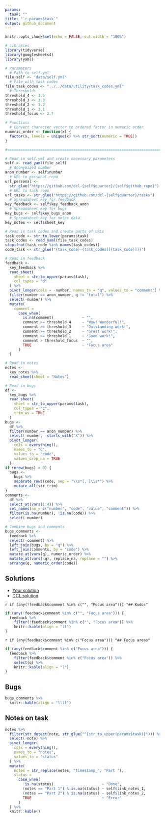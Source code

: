 ```yaml
---
params:
  task: ""
title: "`r params$task`"
output: github_document
---
```


```r
knitr::opts_chunk$set(echo = FALSE, out.width = "100%")

# Libraries
library(tidyverse)
library(googlesheets4)
library(yaml)

# Parameters
  # Path to self.yml
file_self <- "data/self.yml"
  # File with task codes
file_task_codes <- "../../data/utility/task_codes.yml"
  # Thresholds
threshold_4 <- 3.5
threshold_3 <- 3.3
threshold_2 <- 3.2
threshold_1 <- 3.1
threshold_focus <- 2.7

# Functions
  # Convert character vector to ordered factor in numeric order
numeric_order <- function(x) {
  factor(x, levels = unique(x) %>% str_sort(numeric = TRUE))
}

#===============================================================================

# Read in self.yml and create necessary parameters
self <- read_yaml(file_self)
  # Anonymized number
anon_number <- self$number
  # URL to personal repo
url_personal <- 
  str_glue("https://github.com/dcl-{self$quarter}/{self$github_repo}")
  # URL to task repo
url_tasks <- str_glue("https://github.com/dcl-{self$quarter}/tasks")
  # Spreadsheet key for feedback
key_feedback <- self$key_feedback_anon
  # Spreadsheet key for bugs
key_bugs <- self$key_bugs_anon
  # Spreadsheet key for notes data
key_notes <- self$sheet_key

# Read in task codes and create parts of URLs
task_code <- str_to_lower(params$task)
task_codes <- read_yaml(file_task_codes)
stopifnot(task_code %in% names(task_codes))
code_task <- str_glue("{task_code}-{task_codes[[{task_code}]]}")

# Read in feedback
feedback <- 
  key_feedback %>% 
  read_sheet(
    sheet = str_to_upper(params$task),
    col_types = "d"
  ) %>% 
  pivot_longer(cols = -number, names_to = "q", values_to = "comment") %>% 
  filter(number == anon_number, q != "total") %>% 
  select(-number) %>% 
  mutate(
    comment = 
      case_when(
        is.na(comment)             ~ "",
        comment >= threshold_4     ~ "Wow! Wonderful!",
        comment >= threshold_3     ~ "Outstanding work!",
        comment >= threshold_2     ~ "Great work!",
        comment >= threshold_1     ~ "Good work!",
        comment > threshold_focus  ~ "",
        TRUE                       ~ "Focus area"
      )
  )

# Read in notes
notes <- 
  key_notes %>% 
  read_sheet(sheet = "Notes")

# Read in bugs
df <- 
  key_bugs %>%
  read_sheet(
    sheet = str_to_upper(params$task),
    col_types = "c",
    trim_ws = TRUE
  )
bugs <- 
  df %>% 
  filter(number == anon_number) %>% 
  select(-number, -starts_with("X")) %>% 
  pivot_longer(
    cols = everything(),
    names_to = "q",
    values_to = "code",
    values_drop_na = TRUE
  )
if (nrow(bugs) > 0) {
  bugs <- 
    bugs %>% 
    separate_rows(code, sep = "\\s*[, ]\\s*") %>%
    mutate_all(str_trim)
}
comments <- 
  df %>% 
  select_at(vars(1:4)) %>% 
  set_names(nm = c("number", "code", "value", "comment")) %>% 
  filter(is.na(number), !is.na(code)) %>% 
  select(-number)

# Combine bugs and comments
bugs_comments <- 
  feedback %>% 
  select(-comment) %>% 
  left_join(bugs, by = "q") %>% 
  left_join(comments, by = "code") %>% 
  mutate_at(vars(q), numeric_order) %>% 
  mutate_at(vars(-q), replace_na, replace = "") %>%
  arrange(q, numeric_order(code))
```

## Solutions

* [Your solution](`r str_glue("{url_personal}/blob/master/{code_task}/{code_task}.md")`)
* [DCL solution](`r str_glue("{url_tasks}/blob/master/{code_task}/solution.md")`)

`r if (any(!feedback$comment %in% c("", "Focus area"))) "## Kudos"`

```r
if (any(!feedback$comment %in% c("", "Focus area"))) {
  feedback %>% 
    filter(!feedback$comment %in% c("", "Focus area")) %>% 
    knitr::kable(align = "ll")
}
```

`r if (any(feedback$comment %in% c("Focus area"))) "## Focus areas"`

```r
if (any(feedback$comment %in% c("Focus area"))) {
  feedback %>% 
    filter(feedback$comment %in% c("Focus area")) %>% 
    select(q) %>% 
    knitr::kable(align = "l")
}
```

## Bugs

```r
bugs_comments %>% 
  knitr::kable(align = "llll")
```

## Notes on task

```r
notes %>% 
  filter(str_detect(note, str_glue("^{str_to_upper(params$task)}"))) %>% 
  select(-note) %>% 
  pivot_longer(
    cols = everything(),
    names_to = "notes",
    values_to = "status"
  ) %>% 
  mutate(
    notes = str_replace(notes, "timestamp_", "Part "),
    status =
      case_when(
        !is.na(status)                      ~ "Done",
        (notes == "Part 1") & is.na(status) ~ self$link_notes_1,
        (notes == "Part 2") & is.na(status) ~ self$link_notes_2,
        TRUE                                ~ "Error"
      )
  ) %>% 
  knitr::kable()
```
